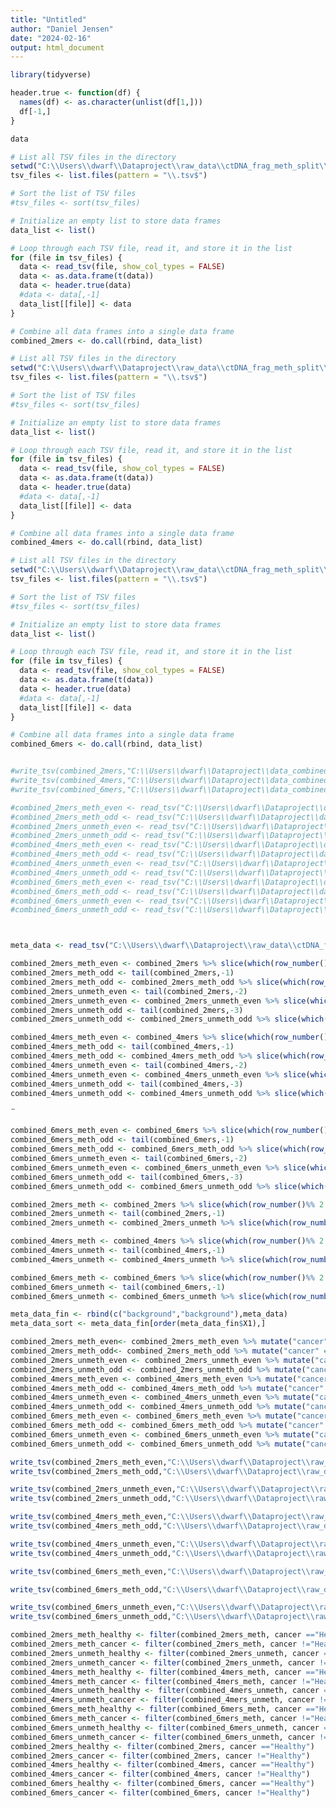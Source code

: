 ```yaml
---
title: "Untitled"
author: "Daniel Jensen"
date: "2024-02-16"
output: html_document
---
```



```r
library(tidyverse)
```

```r
header.true <- function(df) {
  names(df) <- as.character(unlist(df[1,]))
  df[-1,]
}
```

```r
data
```


```r
# List all TSV files in the directory
setwd("C:\\Users\\dwarf\\Dataproject\\raw_data\\ctDNA_frag_meth_split\\data\\kmer_tsv\\2mers_extend200_split")
tsv_files <- list.files(pattern = "\\.tsv$")

# Sort the list of TSV files
#tsv_files <- sort(tsv_files)

# Initialize an empty list to store data frames
data_list <- list()

# Loop through each TSV file, read it, and store it in the list
for (file in tsv_files) {
  data <- read_tsv(file, show_col_types = FALSE)
  data <- as.data.frame(t(data))
  data <- header.true(data)
  #data <- data[,-1]
  data_list[[file]] <- data
}

# Combine all data frames into a single data frame
combined_2mers <- do.call(rbind, data_list)

# List all TSV files in the directory
setwd("C:\\Users\\dwarf\\Dataproject\\raw_data\\ctDNA_frag_meth_split\\data\\kmer_tsv\\4mers_extend200_split")
tsv_files <- list.files(pattern = "\\.tsv$")

# Sort the list of TSV files
#tsv_files <- sort(tsv_files)

# Initialize an empty list to store data frames
data_list <- list()

# Loop through each TSV file, read it, and store it in the list
for (file in tsv_files) {
  data <- read_tsv(file, show_col_types = FALSE)
  data <- as.data.frame(t(data))
  data <- header.true(data)
  #data <- data[,-1]
  data_list[[file]] <- data
}

# Combine all data frames into a single data frame
combined_4mers <- do.call(rbind, data_list)

# List all TSV files in the directory
setwd("C:\\Users\\dwarf\\Dataproject\\raw_data\\ctDNA_frag_meth_split\\data\\kmer_tsv\\6mers_extend200_split")
tsv_files <- list.files(pattern = "\\.tsv$")

# Sort the list of TSV files
#tsv_files <- sort(tsv_files)

# Initialize an empty list to store data frames
data_list <- list()

# Loop through each TSV file, read it, and store it in the list
for (file in tsv_files) {
  data <- read_tsv(file, show_col_types = FALSE)
  data <- as.data.frame(t(data))
  data <- header.true(data)
  #data <- data[,-1]
  data_list[[file]] <- data
}

# Combine all data frames into a single data frame
combined_6mers <- do.call(rbind, data_list)



```
```r
#write_tsv(combined_2mers,"C:\\Users\\dwarf\\Dataproject\\data_combined_with_background\\combined_2mers_with_background.tsv")
#write_tsv(combined_4mers,"C:\\Users\\dwarf\\Dataproject\\data_combined_with_background\\combined_4mers_with_background.tsv")
#write_tsv(combined_6mers,"C:\\Users\\dwarf\\Dataproject\\data_combined_with_background\\combined_6mers_with_background.tsv")
```

```r
#combined_2mers_meth_even <- read_tsv("C:\\Users\\dwarf\\Dataproject\\data_combined_split\\combined_2mers_meth_even.tsv", col_select = 1:16)
#combined_2mers_meth_odd <- read_tsv("C:\\Users\\dwarf\\Dataproject\\data_combined_split\\combined_2mers_meth_odd.tsv", col_select = 1:16)
#combined_2mers_unmeth_even <- read_tsv("C:\\Users\\dwarf\\Dataproject\\data_combined_split\\combined_2mers_unmeth_even.tsv")
#combined_2mers_unmeth_odd <- read_tsv("C:\\Users\\dwarf\\Dataproject\\data_combined_split\\combined_2mers_unmeth_odd.tsv")
#combined_4mers_meth_even <- read_tsv("C:\\Users\\dwarf\\Dataproject\\data_combined_split\\combined_4mers_meth_even.tsv")
#combined_4mers_meth_odd <- read_tsv("C:\\Users\\dwarf\\Dataproject\\data_combined_split\\combined_4mers_meth_odd.tsv")
#combined_4mers_unmeth_even <- read_tsv("C:\\Users\\dwarf\\Dataproject\\data_combined_split\\combined_4mers_unmeth_even.tsv")
#combined_4mers_unmeth_odd <- read_tsv("C:\\Users\\dwarf\\Dataproject\\data_combined_split\\combined_4mers_unmeth_odd.tsv")
#combined_6mers_meth_even <- read_tsv("C:\\Users\\dwarf\\Dataproject\\data_combined_split\\combined_6mers_meth_even.tsv")
#combined_6mers_meth_odd <- read_tsv("C:\\Users\\dwarf\\Dataproject\\data_combined_split\\combined_6mers_meth_odd.tsv")
#combined_6mers_unmeth_even <- read_tsv("C:\\Users\\dwarf\\Dataproject\\data_combined_split\\combined_6mers_unmeth_even.tsv")
#combined_6mers_unmeth_odd <- read_tsv("C:\\Users\\dwarf\\Dataproject\\data_combined_split\\combined_6mers_unmeth_odd.tsv")



meta_data <- read_tsv("C:\\Users\\dwarf\\Dataproject\\raw_data\\ctDNA_frag_meth\\metadata.tsv", col_names = FALSE)
```
```r
combined_2mers_meth_even <- combined_2mers %>% slice(which(row_number()%% 4 == 1))
combined_2mers_meth_odd <- tail(combined_2mers,-1)
combined_2mers_meth_odd <- combined_2mers_meth_odd %>% slice(which(row_number()%% 4 == 1))
combined_2mers_unmeth_even <- tail(combined_2mers,-2)
combined_2mers_unmeth_even <- combined_2mers_unmeth_even %>% slice(which(row_number()%% 4 == 1))
combined_2mers_unmeth_odd <- tail(combined_2mers,-3)
combined_2mers_unmeth_odd <- combined_2mers_unmeth_odd %>% slice(which(row_number()%% 4 == 1))
```

```r
combined_4mers_meth_even <- combined_4mers %>% slice(which(row_number()%% 4 == 1))
combined_4mers_meth_odd <- tail(combined_4mers,-1)
combined_4mers_meth_odd <- combined_4mers_meth_odd %>% slice(which(row_number()%% 4 == 1))
combined_4mers_unmeth_even <- tail(combined_4mers,-2)
combined_4mers_unmeth_even <- combined_4mers_unmeth_even %>% slice(which(row_number()%% 4 == 1))
combined_4mers_unmeth_odd <- tail(combined_4mers,-3)
combined_4mers_unmeth_odd <- combined_4mers_unmeth_odd %>% slice(which(row_number()%% 4 == 1))
```
¨
```r
combined_6mers_meth_even <- combined_6mers %>% slice(which(row_number()%% 4 == 1))
combined_6mers_meth_odd <- tail(combined_6mers,-1)
combined_6mers_meth_odd <- combined_6mers_meth_odd %>% slice(which(row_number()%% 4 == 1))
combined_6mers_unmeth_even <- tail(combined_6mers,-2)
combined_6mers_unmeth_even <- combined_6mers_unmeth_even %>% slice(which(row_number()%% 4 == 1))
combined_6mers_unmeth_odd <- tail(combined_6mers,-3)
combined_6mers_unmeth_odd <- combined_6mers_unmeth_odd %>% slice(which(row_number()%% 4 == 1))
```



```r
combined_2mers_meth <- combined_2mers %>% slice(which(row_number()%% 2 == 1))
combined_2mers_unmeth <- tail(combined_2mers,-1)
combined_2mers_unmeth <- combined_2mers_unmeth %>% slice(which(row_number()%% 2 == 1))

```
```r
combined_4mers_meth <- combined_4mers %>% slice(which(row_number()%% 2 == 1))
combined_4mers_unmeth <- tail(combined_4mers,-1)
combined_4mers_unmeth <- combined_4mers_unmeth %>% slice(which(row_number()%% 2 == 1))

```
```r
combined_6mers_meth <- combined_6mers %>% slice(which(row_number()%% 2 == 1))
combined_6mers_unmeth <- tail(combined_6mers,-1)
combined_6mers_unmeth <- combined_6mers_unmeth %>% slice(which(row_number()%% 2 == 1))

```

```r
meta_data_fin <- rbind(c("background","background"),meta_data)
meta_data_sort <- meta_data_fin[order(meta_data_fin$X1),]
```

```r
combined_2mers_meth_even<- combined_2mers_meth_even %>% mutate("cancer" = meta_data_sort$X2)
combined_2mers_meth_odd<- combined_2mers_meth_odd %>% mutate("cancer" = meta_data_sort$X2)
combined_2mers_unmeth_even <- combined_2mers_unmeth_even %>% mutate("cancer" = meta_data_sort$X2)
combined_2mers_unmeth_odd <- combined_2mers_unmeth_odd %>% mutate("cancer" = meta_data_sort$X2)
combined_4mers_meth_even <- combined_4mers_meth_even %>% mutate("cancer" = meta_data_sort$X2)
combined_4mers_meth_odd <- combined_4mers_meth_odd %>% mutate("cancer" = meta_data_sort$X2)
combined_4mers_unmeth_even <- combined_4mers_unmeth_even %>% mutate("cancer" = meta_data_sort$X2)
combined_4mers_unmeth_odd <- combined_4mers_unmeth_odd %>% mutate("cancer" = meta_data_sort$X2)
combined_6mers_meth_even <- combined_6mers_meth_even %>% mutate("cancer" = meta_data_sort$X2)
combined_6mers_meth_odd <- combined_6mers_meth_odd %>% mutate("cancer" = meta_data_sort$X2)
combined_6mers_unmeth_even <- combined_6mers_unmeth_even %>% mutate("cancer" = meta_data_sort$X2)
combined_6mers_unmeth_odd <- combined_6mers_unmeth_odd %>% mutate("cancer" = meta_data_sort$X2)
```
```r
write_tsv(combined_2mers_meth_even,"C:\\Users\\dwarf\\Dataproject\\raw_data\\combined_data\\combined_2mers_meth_even.tsv")
write_tsv(combined_2mers_meth_odd,"C:\\Users\\dwarf\\Dataproject\\raw_data\\combined_data\\combined_2mers_meth_odd.tsv")

write_tsv(combined_2mers_unmeth_even,"C:\\Users\\dwarf\\Dataproject\\raw_data\\combined_data\\combined_2mers_unmeth_even.tsv")
write_tsv(combined_2mers_unmeth_odd,"C:\\Users\\dwarf\\Dataproject\\raw_data\\combined_data\\combined_2mers_unmeth_odd.tsv")

write_tsv(combined_4mers_meth_even,"C:\\Users\\dwarf\\Dataproject\\raw_data\\combined_data\\combined_4mers_meth_even.tsv")
write_tsv(combined_4mers_meth_odd,"C:\\Users\\dwarf\\Dataproject\\raw_data\\combined_data\\combined_4mers_meth_odd.tsv")

write_tsv(combined_4mers_unmeth_even,"C:\\Users\\dwarf\\Dataproject\\raw_data\\combined_data\\combined_4mers_unmeth_even.tsv")
write_tsv(combined_4mers_unmeth_odd,"C:\\Users\\dwarf\\Dataproject\\raw_data\\combined_data\\combined_4mers_unmeth_odd.tsv")

write_tsv(combined_6mers_meth_even,"C:\\Users\\dwarf\\Dataproject\\raw_data\\combined_data\\combined_6mers_meth_even.tsv")

write_tsv(combined_6mers_meth_odd,"C:\\Users\\dwarf\\Dataproject\\raw_data\\combined_data\\combined_6mers_meth_odd.tsv")

write_tsv(combined_6mers_unmeth_even,"C:\\Users\\dwarf\\Dataproject\\raw_data\\combined_data\\combined_6mers_unmeth_even.tsv")
write_tsv(combined_6mers_unmeth_odd,"C:\\Users\\dwarf\\Dataproject\\raw_data\\combined_data\\combined_6mers_unmeth_odd.tsv")

```



```r
combined_2mers_meth_healthy <- filter(combined_2mers_meth, cancer =="Healthy")
combined_2mers_meth_cancer <- filter(combined_2mers_meth, cancer !="Healthy")
combined_2mers_unmeth_healthy <- filter(combined_2mers_unmeth, cancer =="Healthy")
combined_2mers_unmeth_cancer <- filter(combined_2mers_unmeth, cancer !="Healthy")
combined_4mers_meth_healthy <- filter(combined_4mers_meth, cancer =="Healthy")
combined_4mers_meth_cancer <- filter(combined_4mers_meth, cancer !="Healthy")
combined_4mers_unmeth_healthy <- filter(combined_4mers_unmeth, cancer =="Healthy")
combined_4mers_unmeth_cancer <- filter(combined_4mers_unmeth, cancer !="Healthy")
combined_6mers_meth_healthy <- filter(combined_6mers_meth, cancer =="Healthy")
combined_6mers_meth_cancer <- filter(combined_6mers_meth, cancer !="Healthy")
combined_6mers_unmeth_healthy <- filter(combined_6mers_unmeth, cancer =="Healthy")
combined_6mers_unmeth_cancer <- filter(combined_6mers_unmeth, cancer !="Healthy")
combined_2mers_healthy <- filter(combined_2mers, cancer =="Healthy")
combined_2mers_cancer <- filter(combined_2mers, cancer !="Healthy")
combined_4mers_healthy <- filter(combined_4mers, cancer =="Healthy")
combined_4mers_cancer <- filter(combined_4mers, cancer !="Healthy")
combined_6mers_healthy <- filter(combined_6mers, cancer =="Healthy")
combined_6mers_cancer <- filter(combined_6mers, cancer !="Healthy")
```

